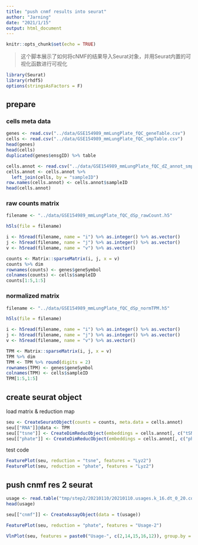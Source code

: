 ```yaml
---
title: "push cnmf results into seurat"
author: "Jarning"
date: "2021/1/15"
output: html_document
---
```


```r
knitr::opts_chunk$set(echo = TRUE)
```

> 这个脚本展示了如何将cNMF的结果导入Seurat对象，并用Seurat内置的可视化函数进行可视化

```r
library(Seurat)
library(rhdf5)
options(stringsAsFactors = F)
```

## prepare

### cells meta data
```r
genes <- read.csv("../data/GSE154989_mmLungPlate_fQC_geneTable.csv")
cells <- read.csv("../data/GSE154989_mmLungPlate_fQC_smpTable.csv")
head(genes)
head(cells)
duplicated(genes$ensgID) %>% table
```

```r
cells.annot <- read.csv("../data/GSE154989_mmLungPlate_fQC_dZ_annot_smpTable.csv")
cells.annot <- cells.annot %>% 
  left_join(cells, by = "sampleID")
row.names(cells.annot) <- cells.annot$sampleID
head(cells.annot)
```

### raw counts matrix

```r
filename <- "../data/GSE154989_mmLungPlate_fQC_dSp_rawCount.h5"

h5ls(file = filename)

i <- h5read(filename, name = "i") %>% as.integer() %>% as.vector()
j <- h5read(filename, name = "j") %>% as.integer() %>% as.vector()
v <- h5read(filename, name = "v") %>% as.vector()

counts <- Matrix::sparseMatrix(i, j, x = v)
counts %>% dim
rownames(counts) <- genes$geneSymbol
colnames(counts) <- cells$sampleID
counts[1:5,1:5]
```

### normalized matrix

```r
filename <- "../data/GSE154989_mmLungPlate_fQC_dSp_normTPM.h5"

h5ls(file = filename)

i <- h5read(filename, name = "i") %>% as.integer() %>% as.vector()
j <- h5read(filename, name = "j") %>% as.integer() %>% as.vector()
v <- h5read(filename, name = "v") %>% as.vector()

TPM <- Matrix::sparseMatrix(i, j, x = v)
TPM %>% dim
TPM <- TPM %>% round(digits = 2)
rownames(TPM) <- genes$geneSymbol
colnames(TPM) <- cells$sampleID
TPM[1:5,1:5]
```

## create seurat object
load matrix & reduction map
```r
seu <- CreateSeuratObject(counts = counts, meta.data = cells.annot)
seu[["RNA"]]@data <- TPM
seu[["tsne"]] <- CreateDimReducObject(embeddings = cells.annot[, c("tSNE_1", "tSNE_2")] %>% as.matrix(), assay = DefaultAssay(seu), key = "tSNE_")
seu[["phate"]] <- CreateDimReducObject(embeddings = cells.annot[, c("phate_1", "phate_2")] %>% as.matrix() * 50, assay = DefaultAssay(seu), key = "phate_")
```

test code
```r
FeaturePlot(seu, reduction = "tsne", features = "Lyz2")
FeaturePlot(seu, reduction = "phate", features = "Lyz2")
```

## push cnmf res 2 seurat

```r
usage <- read.table("tmp/step2/20210110/20210110.usages.k_16.dt_0_20.consensus.normalized.txt", row.names = 1, header = T)
head(usage)
```

```r
seu[["cnmf"]] <- CreateAssayObject(data = t(usage))
```

```r
FeaturePlot(seu, reduction = "phate", features = "Usage-2")
```

```r
VlnPlot(seu, features = paste0("Usage-", c(2,14,15,16,12)), group.by = "clusterK12", assay = "cnmf", pt.size = 0)
```

